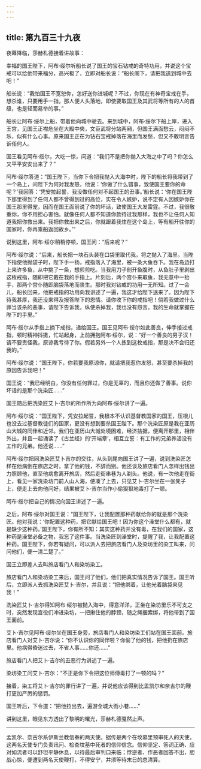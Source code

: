 ```yaml
---
---
---
```

title: 第九百三十九夜
---






夜幕降临，莎赫札德接着讲故事：





幸福的国王陛下，阿布·绥尔听船长说了国王的宝石钻戒的奇特功用，并说这个宝戒可以给他带来福分，高兴极了，立即对船长说：“船长阁下，请把我送到城中去吧！”

船长说：“我怕国王不宽恕你，怎好送你进城呢？不过，你现在有神奇宝戒在手，想杀谁，只要用手一指，那人便人头落地，即使要取国王及其武将等所有的人的首级，也是轻而易举的事。”

船长让阿布·绥尔上船，带着他向城中驶去。来到城中，阿布·绥尔下船上岸，进入王宫，见国王正襟危坐在大殿中央，文臣武将分站两厢，但国王满面愁云，闷闷不乐，似有什么心事。原来国王正在为钻石宝戒掉落在海里而发愁，但又不敢明言告诉任何人。

国王看见阿布·绥尔，大吃一惊，问道：“我们不是把你抛入大海之中了吗？你怎么又平平安安出来了？”

阿布·绥尔答道：“国王陛下，当你下令把我抛入大海中时，陛下的船长将我带到了一个岛上，问陛下为何对我发怒，他说：‘你做了什么错事，致使国王要你的命呢？’我回答：‘凭安拉起誓，我没做任何对不起国王的丑事。’船长说：‘你在国王陛下那里得到了任何人都不曾得到过的高位，实在令人嫉妒，说不定有人因嫉妒你在国王那里得宠，因而在国王面前说了你的坏话，致使国王大发雷霆。不过，我很敬重你，你不用担心害怕。就像任何人都不知道你款待过我那样，我也不让任何人知道我把你救出来。我把你救出来之后，你就跟着我住在这个岛上，等有船开往你的国家时，你再乘船返回故乡。’”

说到这里，阿布·绥尔稍稍停顿，国王问：“后来呢？”

阿布·绥尔说：“后来，船长把一块石头装在口袋里取代我，将之抛入了海里。当陛下指使他抛袋子时，陛下手一扬，戒指落入了海里，被一条大鱼吞下。我在岛边打上来许多鱼，从中挑了一条，想煎煎吃。当我用刀子剖开鱼腹时，从鱼肚子里剥出这枚戒指，随即把它戴在我的手指上。片刻后，两个宫仆来取鱼，我无意中一抬手，那两个宫仆随即脑袋落地而丧生。那时我对钻戒的功用一无所知。过了一会儿，船长回来，他把戒指的功用向我讲述了一遍，我这才给陛下送来了。因为陛下待我甚厚，我还没来得及报答陛下的恩情。请你收下你的戒指吧！倘若我做过什么罪当该杀的恶事，请陛下告诉我，纵使杀掉我，我也没有怨言。我的生命就掌握在陛下的手里。”

阿布·绥尔从手指上摘下戒指，递给国王。国王见阿布·绥尔如此善良，伸手接过戒指，顿时精神抖擞，忙站起身，上前拥抱阿布·绥尔，说：“好一个善良的男子汉！请不要责怪我，原谅我亏待了你。假若另外一个人拣到这枚戒指，那是决不会归还我的。”

阿布·绥尔说：“国王陛下，你若要我原谅你，就请把我惹你发怒，甚至要杀掉我的原因告诉我吧！”

国王说：“我已经明白，你没有任何罪过，你是无辜的，而且你还做了善事。说你坏话的是那个洗染匠……”

国王随后把洗染匠艾卜·吉尔的所作所为向阿布·绥尔讲了一遍。

阿布·绥尔说：“国王陛下，凭安拉起誓，我根本不认识基督教国家的国王，压根儿也没去过基督教徒们的国家，更没有想到要杀国王陛下。那个洗染匠原是我在亚历山大城的同伴和近邻。我们在亚历山大城处境困难，经济拮据，便离开那里，相伴外出，并且一起诵读了《古兰经》的‘开端章’，相互立誓：有工作的兄弟养活没有工作的兄弟。他还说……”

阿布·绥尔把同洗染匠艾卜吉尔的交往，从头到尾向国王讲了一遍，说到洗染匠怎样在他病倒在旅店之时，拿了他的钱，不辞而别。他还谈及旅店看门人怎样出钱出力照顾他，直至他病愈离开旅店，然后走街串巷为人剃头。他说，有一次他走在街上，看见一家洗染坊门前人山人海，便凑了上去，只见艾卜·吉尔坐在一张凳子上，便走上去向他问好，结果被艾卜·吉尔当作小偷狠狠地毒打了一顿。

阿布·绥尔把自己的情况向国王讲述了一遍。

之后，阿布·绥尔对国王说：“国王陛下，让我配置那种药献给你的就是那个洗染匠。他对我说：‘你配置这种药，把它献给国王吧！因为你这个澡堂什么都有，就是缺少这种药。’国王陛下，你有所不知：其实这种药并没有毒，在我们的国家，这种药是澡堂必备之物，我忘了这件事。当洗染匠到澡堂时，提醒了我，让我配置这种药。国王陛下，你若有疑问，可以派人去把旅店看门人及染坊里的染工叫来，问问他们，便一清二楚了。”

国王立即差人去叫旅店看门人和染坊染工。

旅店看门人和染坊染工来后，国王问了他们，他们把真实情况告诉了国王。国王听后，立即派人去抓洗染匠艾卜·吉尔，并且说：“把他绑着，让他光着脑袋来见我！”

洗染匠艾卜·吉尔得知阿布·绥尔被抛入海中，得意洋洋，正坐在染坊里乐不可支之时，突然发现宫役们冲进染坊，一把揪住他的脖颈，随之绳捆索绑，将他带到了国王面前。

艾卜·吉尔见阿布·绥尔坐在国王身旁，旅店看门人和染坊染工们站在国王面前。旅店看门人对艾卜·吉尔说：“你不认识你的同伴啦？你偷了他的钱，把他扔在旅店里。他病得昏迷过去，不省人事……你还……”

旅店看门人把艾卜·吉尔的丑恶行为讲述了一遍。

染坊染工问艾卜·吉尔：“不正是你下令把这位师傅毒打了一顿的吗？”

接着，染工将艾卜·吉尔的罪行讲了一遍，并说他应该得到比孟凯尔和奈吉尔的鞭打更加严厉的惩罚。

国王听后，下令道：“把他拉出去，遍游全城大街小巷……”





讲到这里，眼见东方透出了黎明的曙光，莎赫札德戛然止声。



***





孟凯尔、奈古尔系伊斯兰教信奉的两天使。据传是两个在坟墓里预审死人的天使，这两名天使专门负责讯问、检查坟墓中死者的信仰信念。信仰坚定、答词正确、应对如流者可以舒坦平静休息，以待最后审判口来临；悖逆者、作恶者回答不出，胆战心惊，便遭到两名天使鞭打，不得安宁，并须等待末日的总清算。​​​